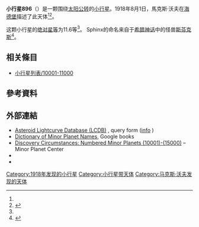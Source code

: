 {{Infobox planet
 | minorplanet     = yes
 | name            = 896 Sphinx
 | background      = #D6D6D6
 | image = 
 | image_size      = 
 | caption         =
 | discovery_ref   =  <ref name="MPC-object" />
 | discoverer      = [[馬克斯·沃夫|馬克斯·沃夫]]
 | discovery_site  = [[海德堡|海德堡]]
 | discovered      = 1918年8月1日
 | mpc_name        = 896 Sphinx
 | alt_names       = 896 Sphinx
 | pronounced      = 
 | named_after     = <ref name="MPC-object" />
 | mp_category     = [[主帶小行星|主帶小行星]] <ref name="MPC-object" /><ref name="jpldata" />
 | orbit_ref       = <ref name="a">[http://ssd.jpl.nasa.gov/sbdb.cgi?sstr=896 896] {{Wayback|url=http://ssd.jpl.nasa.gov/sbdb.cgi?sstr=896 |date=20210719193655 }}，小行星數據庫瀏覽器（JPL Small-Body Database Browser）－[[美国国家航空航天局|美国国家航空航天局]]喷气推进实验室</ref>
 | epoch           = 2018-03-23.0（[[儒略日|JD]] 2458200.5）
 | uncertainty     = 0
 | observation_arc = 
 | aphelion = {{convert|2.660|AU|km|3|abbr=on|lk=out}}
 | perihelion      = {{convert|1.9116935|AU|km|3|abbr=on}}
 | semimajor       = 2.2857330
 | eccentricity    = 0.1636410
 | period          = 3.46[[儒略年|yr]]
 | mean_anomaly    = 343.61334[[度|°]]
 | mean_motion     = {{Deg2DMS|0.28521060|sup=ms}} / day
 | inclination     = 8.19018
 | asc_node        = 254.18109°
 | arg_peri        = 1.88130
 | mean_diameter   = 
 | rotation        = 
 | albedo          =
 | spectral_type   =
 | abs_magnitude   = 11.6<ref name="jpldata" />
}}
'''小行星896'''（{{lang-en|896 Sphinx}}）是一颗围绕[[太阳|太阳]][[公转|公转]]的[[小行星|小行星]]。1918年8月1日，馬克斯·沃夫在[[海德堡|海德堡]]描述了此天体<ref name="a" /><ref>{{cite news|title=小行星列表|url=http://cfa-www.harvard.edu/iau/lists/NumberedMPs.txt|accessdate=2018-10-19|newspaper=哈佛大学|archive-date=2008-05-17|archive-url=https://web.archive.org/web/20080517010638/http://cfa-www.harvard.edu/iau/lists/NumberedMPs.txt|dead-url=no}}</ref>。

这颗小行星的[[绝对星等|绝对星等]]为11.6等<ref name="a" />。
Sphinx的命名来自于[[希腊神话|希腊神话]]中的怪兽[[斯芬克斯|斯芬克斯]]<ref>{{cite book|author=Paul Herget|title=The Names of the Minor Planets|year=1968}}</ref>。

== 相关條目 ==
*[[小行星列表/10001-11000|小行星列表/10001-11000]]

== 參考資料 ==
{{reflist|refs=

<ref name="jpldata">{{cite web
  |type       = 2018-01-26 last obs.
  |title      = JPL Small-Body Database Browser:896 Sphinx-896 Sphinx
  |url        = https://ssd.jpl.nasa.gov/sbdb.cgi?sstr=896
  |publisher  = [[Jet_Propulsion_Laboratory|Jet Propulsion Laboratory]]
  |accessdate = 28 March 2018}}</ref>

<ref name="MPC-object">{{cite web
  |title      = 896 Sphinx
  |work      = Minor Planet Center
  |url      = https://www.minorplanetcenter.net/db_search/show_object?object_id=896
  |accessdate      = 28 March 2018
  |archive-date      = 2016-03-04
  |archive-url      = https://web.archive.org/web/20160304090807/http://minorplanetcenter.net/db_search/show_object?object_id=896
  |dead-url      = no
  }}</ref>

}}

==  外部連結 ==
* [http://www.minorplanet.info/PHP/lcdbsummaryquery.php Asteroid Lightcurve Database (LCDB)] {{Wayback|url=http://www.minorplanet.info/PHP/lcdbsummaryquery.php |date=20171210173955 }}, query form ([http://www.minorplanet.info/lightcurvedatabase.html info] {{Wayback|url=http://www.minorplanet.info/lightcurvedatabase.html |date=20171216050541 }})
* [https://books.google.com/books?id=aeAg1X7afOoC&pg Dictionary of Minor Planet Names], Google books
* [http://www.minorplanetcenter.net/iau/lists/NumberedMPs010001.html Discovery Circumstances: Numbered Minor Planets (10001)-(15000)] {{Wayback|url=http://www.minorplanetcenter.net/iau/lists/NumberedMPs010001.html |date=20180612162317 }} – Minor Planet Center
* {{AstDys|896}}
* {{JPL small body}}

{{Minor Planet Number|[[小行星895|小行星895]]|[[小行星897|小行星897]]}}
{{小天体}}

[[Category:1918年发现的小行星|Category:1918年发现的小行星]]
[[Category:小行星带天体|Category:小行星带天体]]
[[Category:马克斯·沃夫发现的天体|Category:马克斯·沃夫发现的天体]]


{{Beltasteroid-stub}}